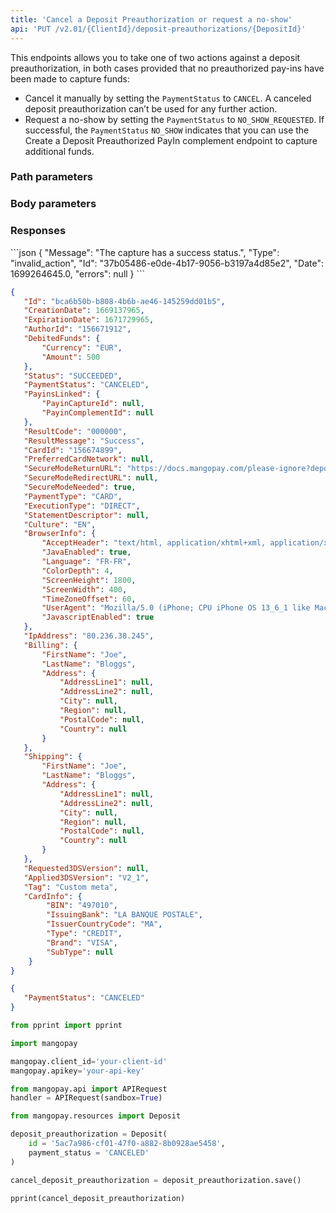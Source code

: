 ```yaml
---
title: 'Cancel a Deposit Preauthorization or request a no-show'  
api: 'PUT /v2.01/{ClientId}/deposit-preauthorizations/{DepositId}'  
---
```


  

This endpoints allows you to take one of two actions against a deposit preauthorization, in both cases provided that no preauthorized pay-ins have been made to capture funds:  
- Cancel it manually by setting the `PaymentStatus` to `CANCEL`. A canceled deposit preauthorization can’t be used for any further action.  
- Request a no-show by setting the `PaymentStatus` to `NO_SHOW_REQUESTED`. If successful, the `PaymentStatus` `NO_SHOW` indicates that you can use the Create a Deposit Preauthorized PayIn complement endpoint to capture additional funds.  

### Path parameters  

<DepositId />  

### Body parameters  

<PaymentStatus1 />  

### Responses  

<Accordion title="200">  

<Id2Response />  

<CreationDateResponse />  

<ExpirationDate2Response />  

<AuthorIdResponse />  

<DebitedFunds13Response />  

<Status10Response />  

<PaymentStatusResponse />  

<PayinsLinked1Response />  

<ResultCodeResponse />  

<ResultMessageResponse />  

<CardId1Response />  

<PreferredCardNetworkResponse />  

<SecureModeReturnURLResponse />  

<SecureModeRedirectURLResponse />  

<SecureModeNeededResponse />  

<PaymentType2Response />  

<ExecutionTypeResponse />  

<StatementDescriptorResponse />  

<Culture2Response />  

<BrowserInfoResponse />  

<IpAddressResponse />  

<Billing1Response />  

<Shipping2Response />  

<Requested3DSVersionResponse />  

<Applied3DSVersionResponse />  

<TagResponse />  

<CardInfoResponse /></Accordion>


<Accordion title="400 - Trying to cancel PaymentStatus TO_BE_COMPLETED or NO_SHOW">
```json 
{
    "Message": "The capture has a success status.",
    "Type": "invalid_action",
    "Id": "37b05486-e0de-4b17-9056-b3197a4d85e2",
    "Date": 1699264645.0,
    "errors": null
}  
 ```  
</Accordion>


<ResponseExample>  

```json 200  
{
   "Id": "bca6b50b-b808-4b6b-ae46-145259dd01b5",
   "CreationDate": 1669137965,
   "ExpirationDate": 1671729965,
   "AuthorId": "156671912",
   "DebitedFunds": {
       "Currency": "EUR",
       "Amount": 500
   },
   "Status": "SUCCEEDED",
   "PaymentStatus": "CANCELED",
   "PayinsLinked": {
       "PayinCaptureId": null,
       "PayinComplementId": null
   },
   "ResultCode": "000000",
   "ResultMessage": "Success",
   "CardId": "156674899",
   "PreferredCardNetwork": null,
   "SecureModeReturnURL": "https://docs.mangopay.com/please-ignore?depositId=bca6b50b-b808-4b6b-ae46-145259dd01b5",
   "SecureModeRedirectURL": null,
   "SecureModeNeeded": true,
   "PaymentType": "CARD",
   "ExecutionType": "DIRECT",
   "StatementDescriptor": null,
   "Culture": "EN",
   "BrowserInfo": {
       "AcceptHeader": "text/html, application/xhtml+xml, application/xml;q=0.9, /;q=0.8",
       "JavaEnabled": true,
       "Language": "FR-FR",
       "ColorDepth": 4,
       "ScreenHeight": 1800,
       "ScreenWidth": 400,
       "TimeZoneOffset": 60,
       "UserAgent": "Mozilla/5.0 (iPhone; CPU iPhone OS 13_6_1 like Mac OS X) AppleWebKit/605.1.15 (KHTML, like Gecko) Mobile/15E148",
       "JavascriptEnabled": true
   },
   "IpAddress": "80.236.38.245",
   "Billing": {
       "FirstName": "Joe",
       "LastName": "Bloggs",
       "Address": {
           "AddressLine1": null,
           "AddressLine2": null,
           "City": null,
           "Region": null,
           "PostalCode": null,
           "Country": null
       }
   },
   "Shipping": {
       "FirstName": "Joe",
       "LastName": "Bloggs",
       "Address": {
           "AddressLine1": null,
           "AddressLine2": null,
           "City": null,
           "Region": null,
           "PostalCode": null,
           "Country": null
       }
   },
   "Requested3DSVersion": null,
   "Applied3DSVersion": "V2_1",
   "Tag": "Custom meta",
   "CardInfo": {
        "BIN": "497010",
        "IssuingBank": "LA BANQUE POSTALE",
        "IssuerCountryCode": "MA",
        "Type": "CREDIT",
        "Brand": "VISA",
        "SubType": null
    }
}  
 ```  

</ResponseExample>  

<RequestExample>  
  
```json REST  
{
   "PaymentStatus": "CANCELED"
}  
```  

  
```python Python  
from pprint import pprint

import mangopay

mangopay.client_id='your-client-id'
mangopay.apikey='your-api-key'

from mangopay.api import APIRequest
handler = APIRequest(sandbox=True)

from mangopay.resources import Deposit

deposit_preauthorization = Deposit(
    id = '5ac7a986-cf01-47f0-a882-8b0928ae5458',
    payment_status = 'CANCELED'
)

cancel_deposit_preauthorization = deposit_preauthorization.save()

pprint(cancel_deposit_preauthorization)  
```  

  
</RequestExample>